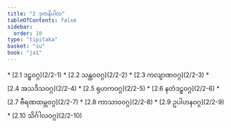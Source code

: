 ```yaml
---
title: "2 ဒုကနိပါတ"
tableOfContents: false
sidebar:
  order: 10
type: "tipitaka"
basket: "su"
book: "ja1"
---
```



<DynamicBreadcrumb />



<TableOfContents book="ja1" section="2">
* [2.1 ဒဠှဝဂ္ဂ](2/2-1)
* [2.2 သန္ထဝဝဂ္ဂ](2/2-2)
* [2.3 ကလျာဏဝဂ္ဂ](2/2-3)
* [2.4 အသဒိသဝဂ္ဂ](2/2-4)
* [2.5 ရုဟကဝဂ္ဂ](2/2-5)
* [2.6 နတံဒဠှဝဂ္ဂ](2/2-6)
* [2.7 ဗီရဏထမ္ဘဝဂ္ဂ](2/2-7)
* [2.8 ကာသာဝဝဂ္ဂ](2/2-8)
* [2.9 ဥပါဟနဝဂ္ဂ](2/2-9)
* [2.10 သိင်္ဂါလဝဂ္ဂ](2/2-10)
</TableOfContents>